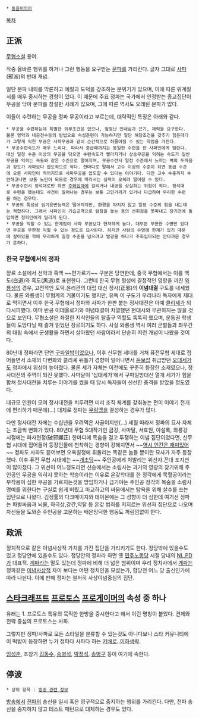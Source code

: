  * [[동음이의어]]

[[목차]]
== 正派 ==
[[무협소설]] 용어.

작중 올바른 행위를 하거나 그런 행동을 요구받는 [[문파]]를 가리킨다. 글자 그대로 [[사파]](邪派)의 반대 개념.

일단 문파 내외를 막론하고 예절과 도덕을 강조하는 분위기가 있으며, 이에 따른 위계질서를 매우 중시하는 경향이 있다. 이 때문에 주요 정파는 국가에서 인정받는 종교집단이 무공을 닦아 문파를 창설한 사례가 많으며, 그에 따른 역사도 오래된 문파가 많다.

이들이 수련하는 무공을 정파 무공이라고 부르는데, 대략적인 특징은 아래와 같다.

 * 무공을 수련하는데 특별한 외부조건은 없으나, 엄청난 인내심과 끈기, 체력을 요구한다.
 물론 영약과 내공전수등의 방법으로 속성훈련이 가능하지만 일단 해당조건을 갖추기 힘든데다가 그렇게 익힌 무공은 사파무공과 같이 순간적으로 허물어질 수 있는 약점을 가진다.
 * 무공수련속도가 매우 느리다. 따라서 중급때까지는 동일한 수련을 한 사파인에게 밀린다.
 대신 일정 수준 이상의 무공을 닦으면 수련속도가 빨라지거나 상승무공을 익히는 속도가 일반무공을 익히는 속도와 같은 수준으로 떨어지며, 무공수련시 일정 수준에서 느끼는 벽의 두꺼움과 강도가 사파보다 압도적으로 작다. 한마디로 말해서 고수 이상의 수준이 되면 동급 수준에 오른 사파인이 적어지므로 사파무공을 압도할 수 있다는 이야기다. 다만 고수 수준까지 수련하고나면 보통 노인이 되므로 경우에 따라서는 실력이 오히려 떨어질 수 있다.
 * 무공수련시 정석대로만 하면 [[주화입마]]에 걸리거나 내공을 상실하는 위험이 적다. 정석대로 수련을 했는데도 사건이 일어나는 경우는 보통 고민거리가 있거나 다급하여 무리한 수련을 하는 경우다.
 * 무공의 특성상 임기응변능력은 떨어지지만, 환경을 따지지 않고 일정 수준의 힘을 내는데는 적합하다. 그래서 사파인이 기습공격으로 칼침을 놓는 등의 선취점을 못따내고 장기전에 돌입하면 정파인에게 밀리게 된다.
 * 무공을 익힐 수 있는 한계점이 사파 무공보다 현저하게 높다. 대부분 무한한 수명만 있다면 무공을 무한정 익힐 수 있는 정도로 묘사된다. 하지만 사람의 수명에 한계가 있기 때문에 살아있을 적에 무리하게 일정 수준을 넘으려고 발광을 하다가 주화입마되는 안타까운 경우가 흔하다.

=== 한국 무협에서의 정파 ===
쟝르 소설에서 선악과 흑백 ~~편가르기~~ 구분은 당연한데, 중국 무협에서는 이를 백도(白道)와 흑도(黑道)로 표현한다. 그런데 한국 무협 형성에 결정적인 영향을 끼친 [[와룡생]]의 경우, 고전적인 도덕.윤리관의 대립 대신 정사(正邪)의 '''이념대결''' 구도를 내세웠다.
물론 와룡생이 무협계의 거물이기도 했지만, 유독 이 구도가 우리나라 독자에게 제대로 먹히면서 이후 한국 무협에서 정파와 사파가 한판 붙는 정사대전은 아예 [[클리셰]]가 되다시피했다. 아마 반공 이데올로기와 이념대결이 치열했던 현대사와 무관하지는 않을 것으로 보인다. 무협소설은 좌절한 지식인들의 탈출구 역할도 톡톡히 했으며, 운동권 학생들이 도망다닐 때 즐겨 읽었던 장르이기도 하다. 사실 와룡생 역시 여러 군벌들과 좌우간의 대립 속에서 군생활을 하면서 살아왔던 사람이라서 단순히 저런 개념이 나왔을 것이다.

80년대 정파라면 단연 [[구파일방]]이었으나, 이후 신무협 세대를 거쳐 퓨전무협 세대로 접어들면서 소재의 다변화와 클리셰 뒤틀기 경향이 일어나면서 [[듣보잡]] 취급받던 [[오대세가]]도 정파에서 위상이 높아졌다. 물론 세가 자체는 이전에도 꾸준히 등장한 소재였으나, 정사대전의 주역이 되진 못했다. 사마달이 '십대세가'에서 구파일방대신 열개 세가가 힘을 합쳐 정사대전을 치루는 이야기를 썼을 때 당시 독자들이 신선한 충격을 받았을 정도였다.

대규모 인원이 모여 정사대전을 치루려면 미리 조직 체계를 갖춰놓는 편이 이야기 전개에 편리하기 때문에(...) 대체로 정파는 [[무림맹]]을 결성하는 경우가 많다. 

다만 정사대전 자체는 수십년을 우려먹은 사골이지만(...) 세월 따라서 정파의 묘사 자체는 조금씩 변화가 있다.
80년대 무협 5대작가인 금강, 사마달, 서효원, 야설록, 와룡강 시절에는 파사현정(破邪顯正) 한마디에 목숨을 걸고 투쟁하는 이념 집단이었다면, 신무협 시대에 접어들어 등장인물에 천착하는 경향이 강해지면서 ~~[[역시 인간은 재미있어]]~~ 정파도 사파도 뜯어보면 오욕칠정에 휘둘리는 똑같은 놈들 뿐이란 묘사가 자주 등장했다. 이후 퓨전 무협 시대에는 ~~[[개초딩]]~~ 주인공에게 처발리는 위선자.꼰대 포지션이 많아졌다. 그 위선이 어느정도라면 신승에서는 소림사는 과거의 영광의 찾기위해 주인공인 무공을 익히지 못하는 학승이라는 이유로 온갖학대를 한 정각에게 묵혈공이라는 부작용이 심한 무공을 가르치는것을 방임하거나 급기야는 주인공 정각의 목숨을 소림사 명예를 위한다는 구실로 쉽게 버렸고 마교하고의 싸움에서는 탐욕을 위해 살수를 쓰는 집단으로 나왔다. 김정률의 다크메이지와 데이몬에는 그 성향이 더 심한데 여기선 정파는 파벌싸움과 뇌물, 하극상,강간,약탈 등 온갖 범죄를 저지르는 위선자 집단으로 나오며 자신들을 도와준 주인공을 고문하는 배은망덕한 행동도 꺼림낌없이 한다.

== 政派 ==
정치적으로 같은 이념사상적 가치를 가진 집단을 가리키기도 한다. 정당밖에 있을수도 있고 정당안에 있을수도 있다. 정당안의 정파라 하면 옛 [[민주노동당]] 시절 당내의 [[NL]],[[PD]]가 대표적. [[계파]]라는 말도 있는데 정파에 비해 더 넓은 범위이며 우리 정치사에서 [[계파]]는 정파같은 [[이념]][[사상]]적 차이 보다는 어떤 정치인을 모셨는가, 합당전 어느 당 출신인가에 따라 나뉜다. 이에 반해 정파는 철저히 사상이념중심의 집단. 

== [[스타크래프트]] [[프로토스]] [[프로게이머]]의 속성 중 하나 ==
유래는 1. 프로토스 특유의 묵직한 한방을 중시한다고 해서 이런 명칭이 붙었다. 견제와 전략 중심의 프로토스는 사파.

그렇지만 정파/사파로 모든 스타일을 분류할 수 있는것도 아니다보니 스타 커뮤니티에 이 떡밥이 등장하면 누가 정파다 사파다 하는 [[키배]]로..[[이하생략]].

[[임성춘]], 초창기 [[김동수]], [[송병석]], [[박정석]], [[송병구]] 등이 여기에 속한다.

== 停波 ==
 * 상위 항목 : [[방송 관련 정보]]

[[방송]]에서 [[전파]]의 송신을 일시 혹은 영구적으로 중지하는 행위를 가리킨다. 다만, 전파 송신을 중지하지 않고 테스트 패턴으로 대체하는 경우도 있다.
